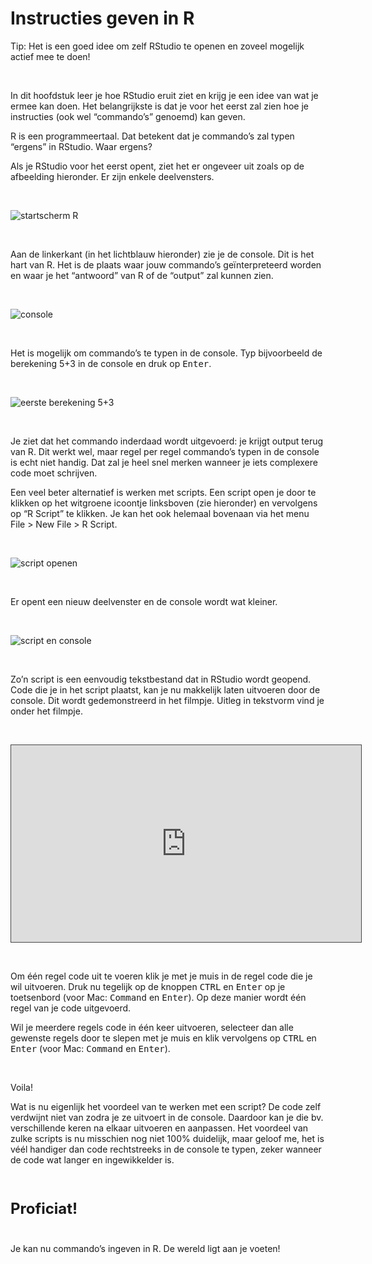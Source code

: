 # Instructies geven in R

Tip: Het is een goed idee om zelf RStudio te openen en zoveel mogelijk actief mee te doen!

\

In dit hoofdstuk leer je hoe RStudio eruit ziet en krijg je een idee van wat je ermee kan doen. Het belangrijkste is dat je voor het eerst zal zien hoe je instructies (ook wel "commando's" genoemd) kan geven.

R is een programmeertaal. Dat betekent dat je commando's zal typen "ergens" in RStudio. Waar ergens?

Als je RStudio voor het eerst opent, ziet het er ongeveer uit zoals op de afbeelding hieronder. Er zijn enkele deelvensters.

\

<img src="Afbeelding 4.1.png" alt="startscherm R">

\

Aan de linkerkant (in het lichtblauw hieronder) zie je de console. Dit is het hart van R. Het is de plaats waar jouw commando's geïnterpreteerd worden en waar je het "antwoord" van R of de "output" zal kunnen zien.

\

<img src="Afbeelding 4.2.png" alt="console">

\

Het is mogelijk om commando's te typen in de console. Typ bijvoorbeeld de berekening 5+3 in de console en druk op <kbd>Enter</kbd>.

\

<img src="Afbeelding 4.3.png" alt="eerste berekening 5+3">

\

Je ziet dat het commando inderdaad wordt uitgevoerd: je krijgt output terug van R. Dit werkt wel, maar regel per regel commando's typen in de console is echt niet handig. Dat zal je heel snel merken wanneer je iets complexere code moet schrijven.

Een veel beter alternatief is werken met scripts. Een script open je door te klikken op het witgroene icoontje linksboven (zie hieronder) en vervolgens op "R Script" te klikken. Je kan het ook helemaal bovenaan via het menu File > New File > R Script.

\

<img src="Afbeelding 4.4.png" alt="script openen">

\

Er opent een nieuw deelvenster en de console wordt wat kleiner.

\

<img src="Afbeelding 4.5.png" alt="script en console">

\

Zo'n script is een eenvoudig tekstbestand dat in RStudio wordt geopend. Code die je in het script plaatst, kan je nu makkelijk laten uitvoeren door de console. Dit wordt gedemonstreerd in het filmpje. Uitleg in tekstvorm vind je onder het filmpje.

\

<iframe src="https://ugent.cloud.panopto.eu/Panopto/Pages/Embed.aspx?id=8cbc5acc-6f76-413d-a1c3-b1a0009054c9&autoplay=false&offerviewer=true&showtitle=true&showbrand=true&captions=false&interactivity=all" height="315" width="560" style="border: 1px solid #464646;" allowfullscreen allow="autoplay" aria-label="Panopto ingesloten videospeler" aria-description="Video code in script uitvoeren" ></iframe>

\

Om één regel code uit te voeren klik je met je muis in de regel code die je wil uitvoeren. Druk nu tegelijk op de knoppen <kbd>CTRL</kbd> en <kbd>Enter</kbd> op je toetsenbord (voor Mac: <kbd>Command</kbd> en <kbd>Enter</kbd>). Op deze manier wordt één regel van je code uitgevoerd.

Wil je meerdere regels code in één keer uitvoeren, selecteer dan alle gewenste regels door te slepen met je muis en klik vervolgens op <kbd>CTRL</kbd> en <kbd>Enter</kbd> (voor Mac: <kbd>Command</kbd> en <kbd>Enter</kbd>).

\

Voila! 

Wat is nu eigenlijk het voordeel van te werken met een script? De code zelf verdwijnt niet van zodra je ze uitvoert in de console. Daardoor kan je die bv. verschillende keren na elkaar uitvoeren en aanpassen. Het voordeel van zulke scripts is nu misschien nog niet 100% duidelijk, maar geloof me, het is véél handiger dan code rechtstreeks in de console te typen, zeker wanneer de code wat langer en ingewikkelder is.

\

<div class="banner center">
<p style="font-size:24px; font-weight:bold">Proficiat!</p>
\
Je kan nu commando's ingeven in R. De wereld ligt aan je voeten!</div>

\

\

